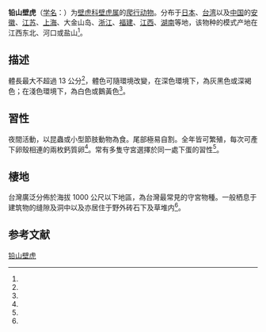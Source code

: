 {{noteTA
|1=zh-cn:爬行纲; zh-tw:爬蟲綱;
}}
{{Speciesbox
| name = 铅山壁虎
| status = LC
| status_system = IUCN3.1
| status_ref = <ref name=IUCN>Ota, H. 2010. Gekko hokouensis. The IUCN Red List of Threatened Species 2010: e.T177817A7464004. https://dx.doi.org/10.2305/IUCN.UK.2010-4.RLTS.T177817A7464004.en {{Wayback|url=https://dx.doi.org/10.2305/IUCN.UK.2010-4.RLTS.T177817A7464004.en |date=20190701184758 }}. Downloaded on 28 May 2018.</ref>
| genus = Gekko
| species = hokouensis
| authority = (Pope, 1928)<ref name='id4441'>{{cite web| url =http://www.bioinfo.cn/db05/BjdwSpecies.php?action=view&id=4441| title =铅山壁虎| work =《中国动物物种编目数据库》| publisher =中国科学院微生物研究所| author =中国科学院动物研究所| accessdate =2009-04-11| deadurl =yes| archiveurl =https://web.archive.org/web/20160305102039/http://www.bioinfo.cn/db05/BjdwSpecies.php?action=view&id=4441| archivedate =2016-03-05}}</ref>
| range_map = Gekko hokouensis distribution.png
| synonyms = 
*''Gekko japonicus hokouensis''
*''Hemidactylus marmoratus''
*''Gehyra intermedia''
*''Peropus intermedius''
*''Gekko hokounensis''
*''Gekko hokuensis''
*''Luperosaurus amissus''
}}

'''铅山壁虎'''（[[学名|学名]]：{{lang|la|''Gekko hokouensis''}}）为[[壁虎科|壁虎科]][[壁虎属|壁虎属]]的[[爬行动物|爬行动物]]。分布于[[日本|日本]]、[[台湾|台湾]]以及[[中国|中国]]的[[安徽|安徽]]、[[江苏|江苏]]、[[上海|上海]]、大金山岛、[[浙江|浙江]]、[[福建|福建]]、[[江西|江西]]、[[湖南|湖南]]等地，该物种的模式产地在江西东北、河口或盐山<ref name='id4441'/>。

==描述==
體長最大不超過 13 公分<ref name="spnp-FB18WzEC6E0%3D"/>，體色可隨環境改變，在深色環境下，為灰黑色或深褐色；在淺色環境下，為白色或鵝黃色<ref name="nmns-88-gekko-hoku"/>。

==習性==
夜間活動，以昆蟲或小型節肢動物為食。尾部極易自割。全年皆可繁殖，每次可產下卵殼相連的兩枚鈣質卵<ref name="spnp-FB18WzEC6E0%3D"/>。常有多隻守宮選擇於同一處下蛋的習性<ref name="nmns-88-gekko-hoku"/>。

==棲地==
台灣廣泛分佈於海拔 1000 公尺以下地區，為台灣最常見的守宮物種。一般栖息于建筑物的缝隙及洞中以及亦居住于野外砖石下及草堆内<ref name="taibif-380666"/>。

== 参考文献 ==
{{reflist|refs=
<ref name="taibif-380666">{{cite web | url=http://www.taibif.tw/zh/namecode/380666 | title=Gekko hokouensis Pope, 1928 守宮 | publisher=[[臺灣生物多樣性資訊網-TaiBIF|臺灣生物多樣性資訊網-TaiBIF]] | accessdate=2019-01-15 | author1=臺灣生物多樣性資訊網 | archive-date=2019-01-15 | archive-url=https://web.archive.org/web/20190115182104/http://www.taibif.tw/zh/namecode/380666 | dead-url=no }}</ref>
<ref name="spnp-FB18WzEC6E0%3D">{{cite web | url=https://www.spnp.gov.tw/old/Article.aspx?a=FB18WzEC6E0%3D&lang=1&id=361&p=4&type=&sid= | title=鉛山壁虎 | publisher=[[雪霸國家公園|雪霸國家公園]] | accessdate=2019-01-15 | author1=雪霸國家公園 | archive-url=https://web.archive.org/web/20190701184759/https://www.spnp.gov.tw/error.html?aspxerrorpath=%2Fold%2FArticle.aspx | archive-date=2019-07-01 | dead-url=yes }}</ref>
<ref name="nmns-88-gekko-hoku">{{cite web | url=http://digimuse.nmns.edu.tw/portal/Topic/88-gekko-hoku | title=鉛山壁虎 (Gekko hoku) | publisher=[[國立自然科學博物館|國立自然科學博物館]] | date=2012-07-18 accessdate=2019-01-15 | author1=黃文山 | access-date=2019-01-15 | archive-date=2019-07-01 | archive-url=https://web.archive.org/web/20190701184808/http://digimuse.nmns.edu.tw/portal/Topic/88-gekko-hoku | dead-url=no }}</ref>
}}

{{Wikispecies|Gekko hokouensis}}
{{Taxonbar|from=Q1038386}}

[[Category:壁虎属|铅山壁虎]]